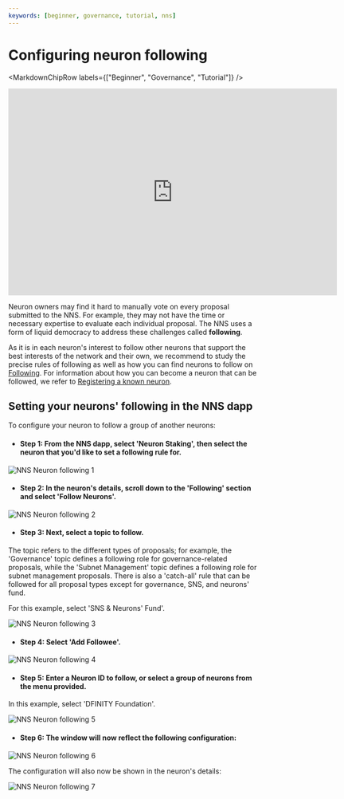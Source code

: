 ```yaml
---
keywords: [beginner, governance, tutorial, nns]
---
```



# Configuring neuron following

<MarkdownChipRow labels={["Beginner", "Governance", "Tutorial"]} />

<div class="text--center">
<p> </p>
</div>
<div class="text--center">
<iframe width="660" height="415" src="https://www.youtube.com/embed/6BznC9p3w8w?si=m7nc7xTGq5YUtXa3" title="YouTube video player" frameborder="0" allow="accelerometer; autoplay; clipboard-write; encrypted-media; gyroscope; picture-in-picture; web-share" referrerpolicy="strict-origin-when-cross-origin" allowfullscreen></iframe> </div>


Neuron owners may find it hard to manually vote on every proposal submitted to the NNS.
For example, they may not have the time or necessary expertise to evaluate each individual proposal.
The NNS uses a form of liquid democracy to address these challenges called **following**.

As it is in each neuron's interest to follow other neurons that support the best interests of the network and their
own, we recommend to study the precise rules of following as well as how you can find neurons to follow on
[Following](/docs/move-to-learnhub/nns/concepts/neurons/neuron-following). For information about how you
can become a neuron that can be followed, we refer to [Registering a known neuron](/docs/move-to-learnhub/nns/concepts/neurons/becoming-a-known-neuron).

## Setting your neurons' following in the NNS dapp

To configure your neuron to follow a group of another neurons:

- #### Step 1: From the NNS dapp, select 'Neuron Staking', then select the neuron that you'd like to set a following rule for.

![NNS Neuron following 1](../../_attachments/nns8.png)

- #### Step 2: In the neuron's details, scroll down to the 'Following' section and select 'Follow Neurons'.

![NNS Neuron following 2](../../_attachments/nns13.png)

- #### Step 3: Next, select a topic to follow.

The topic refers to the different types of proposals; for example, the 'Governance' topic defines a following role for governance-related proposals, while the 'Subnet Management' topic defines a following role for subnet management proposals. There is also a 'catch-all' rule that can be followed for all proposal types except for governance, SNS, and neurons' fund.

For this example, select 'SNS & Neurons' Fund'.

![NNS Neuron following 3](../../_attachments/nns14.png)

- #### Step 4: Select 'Add Followee'.

![NNS Neuron following 4](../../_attachments/nns15.png)

- #### Step 5: Enter a Neuron ID to follow, or select a group of neurons from the menu provided.

In this example, select 'DFINITY Foundation'.

![NNS Neuron following 5](../../_attachments/nns16.png)

- #### Step 6: The window will now reflect the following configuration:

![NNS Neuron following 6](../../_attachments/nns17.png)

The configuration will also now be shown in the neuron's details:

![NNS Neuron following 7](../../_attachments/nns18.png)
